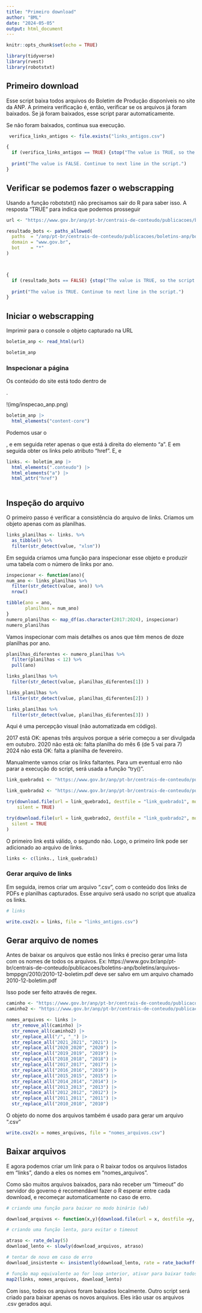 ```yaml
---
title: "Primeiro download"
author: "BML"
date: "2024-05-05"
output: html_document
---
```


```r
knitr::opts_chunk$set(echo = TRUE)
```

```r
library(tidyverse)
library(rvest)
library(robotstxt)
```

## Primeiro download

Esse script baixa todos arquivos do Boletim de Produção disponíveis no site da ANP. A primeira verificação é, então, verificar se os arquivos já foram baixados. Se já foram baixados, esse script parar automaticamente. 

Se não foram baixados, continua sua execução.

```r
 verifica_links_antigos <- file.exists("links_antigos.csv")

{
  if (verifica_links_antigos == TRUE) {stop("The value is TRUE, so the script must end here")}
  
  print("The value is FALSE. Continue to next line in the script.")
}

```

## Verificar se podemos fazer o webscrapping

Usando a função robotstxt() não precisamos sair do R para saber isso. A resposta "TRUE" para indica que podemos prosseguir

```r
url <- "https://www.gov.br/anp/pt-br/centrais-de-conteudo/publicacoes/boletins-anp/boletins/boletim-mensal-da-producao-de-petroleo-e-gas-natural"

resultado_bots <- paths_allowed(
  paths  = "/anp/pt-br/centrais-de-conteudo/publicacoes/boletins-anp/boletins/boletim-mensal-da-producao-de-petroleo-e-gas-natural", 
  domain = "www.gov.br", 
  bot    = "*"
)



{
  if (resultado_bots == FALSE) {stop("The value is TRUE, so the script must end here")}
  
  print("The value is TRUE. Continue to next line in the script.")
}


```


## Iniciar o webscrapping

Imprimir para o console o objeto capturado na URL
```r
boletim_anp <- read_html(url)

boletim_anp
```


### Inspecionar a página    

Os conteúdo do site está todo dentro de <div id="content-core">.

!(img/inspecao_anp.png) 

```r
boletim_anp |> 
  html_elements("content-core")
```

Podemos usar o <div class="conteudo">, e em seguida reter apenas o que está à direita do elemento "a". E em seguida obter os links pelo atributo "href". E, e 

```r

links. <- boletim_anp |> 
  html_elements(".conteudo") |> 
  html_elements("a") |> 
  html_attr("href") 
  
```

## Inspeção do arquivo

O primeiro passo é verificar a consistência do arquivo de links. Criamos um objeto apenas com as planilhas.
```r
links_planilhas <- links. %>% 
  as_tibble() %>%
  filter(str_detect(value, "xlsm"))
```

Em seguida criamos uma função para inspecionar esse objeto e produzir uma tabela com o número de links por ano.
```r
inspecionar <- function(ano){
num_ano <- links_planilhas %>% 
  filter(str_detect(value, ano)) %>% 
  nrow() 

tibble(ano = ano,
       planilhas = num_ano)  
}
numero_planilhas <- map_df(as.character(2017:2024), inspecionar)
numero_planilhas
```
Vamos inspecionar com mais detalhes os anos que têm menos de doze planilhas por ano.

```r
planilhas_diferentes <- numero_planilhas %>% 
  filter(planilhas < 12) %>% 
  pull(ano)

links_planilhas %>% 
  filter(str_detect(value, planilhas_diferentes[1]) )

links_planilhas %>% 
  filter(str_detect(value, planilhas_diferentes[2]) )

links_planilhas %>% 
  filter(str_detect(value, planilhas_diferentes[3]) )


```

Aqui é uma percepção visual (não automatizada em código).

2017 está OK: apenas três arquivos porque a série começou a ser divulgada em outubro.
2020 não está ok: falta  planilha do mês 6 (de 5 vai para 7)
2024 não está OK: falta a planilha de fevereiro.

Manualmente vamos criar os links faltantes. Para um eventual erro não parar a execução do script, será usada a função "try()".

```r
link_quebrado1 <- "https://www.gov.br/anp/pt-br/centrais-de-conteudo/publicacoes/boletins-anp/boletins/arquivos-bmppgn/2020/2020-06-boletim.xlsm"

link_quebrado2 <- "https://www.gov.br/anp/pt-br/centrais-de-conteudo/publicacoes/boletins-anp/boletins/arquivos-bmppgn/2024/tabela-fevereiro.xlsm"

try(download.file(url = link_quebrado1, destfile = "link_quebrado1", mode = "wb"), 
    silent = TRUE)

try(download.file(url = link_quebrado2, destfile = "link_quebrado2", mode = "wb"),
  silent = TRUE
)

```
O primeiro link está válido, o segundo não. Logo, o primeiro link pode ser adicionado ao arquivo de links.

```r
links <- c(links., link_quebrado1)
```


### Gerar arquivo de links
Em seguida, iremos criar um arquivo ".csv",  com o conteúdo dos links de PDFs e planilhas capturados. Esse arquivo será usado no script que  atualiza os links.

```r
# links

write.csv2(x = links, file = "links_antigos.csv")
```


## Gerar arquivo de nomes

 
Antes de baixar os arquivos que estão nos links é preciso gerar uma lista com os nomes de todos os arquivos. 
Ex: 
https://www.gov.br/anp/pt-br/centrais-de-conteudo/publicacoes/boletins-anp/boletins/arquivos-bmppgn/2010/2010-12-boletim.pdf deve ser salvo em um arquivo chamado 2010-12-boletim.pdf

Isso pode ser feito através de regex.
```r
caminho <- "https://www.gov.br/anp/pt-br/centrais-de-conteudo/publicacoes/boletins-anp/boletins/arquivos-bmppgn/"
caminho2 <- "https://www.gov.br/anp/pt-br/centrais-de-conteudo/publicacoes/boletins-anp/"

nomes_arquivos <- links |> 
  str_remove_all(caminho) |>
  str_remove_all(caminho2) |> 
  str_replace_all("/", "_") |> 
  str_replace_all("2021_2021", "2021") |> 
  str_replace_all("2020_2020", "2020") |> 
  str_replace_all("2019_2019", "2019") |>
  str_replace_all("2018_2018", "2018") |>
  str_replace_all("2017_2017", "2017") |>
  str_replace_all("2016_2016", "2016") |>
  str_replace_all("2015_2015", "2015") |>
  str_replace_all("2014_2014", "2014") |>
  str_replace_all("2013_2013", "2013") |>
  str_replace_all("2012_2012", "2012") |> 
  str_replace_all("2011_2011", "2011") |> 
  str_replace_all("2010_2010", "2010") 


```

O objeto do nome dos arquivos também é usado para gerar um arquivo ".csv"
```r

write.csv2(x = nomes_arquivos, file = "nomes_arquivos.csv")
```


## Baixar arquivos

E agora podemos criar um link para o R baixar todos os arquivos listados em "links", dando a eles os nomes em "nomes_arquivos".

Como são muitos arquivos baixados, para não receber um "timeout" do servidor do governo é recomendável fazer o R esperar entre cada download, e recomeçar automaticamente no caso de erro.

```r

# criando uma função para baixar no modo binário (wb)

download_arquivos <- function(x,y){download.file(url = x, destfile =y, mode = "wb")}

# criando uma função lenta, para evitar o timeout

atraso <- rate_delay(5)
download_lento <- slowly(download_arquivos, atraso)

# tentar de novo em caso de erro
download_insistente <- insistently(download_lento, rate = rate_backoff(60))

# função map equivalente ao for loop anterior, ativar para baixar todos os arquivos
map2(links, nomes_arquivos, download_lento)

```





Com isso, todos os arquivos foram baixados localmente. Outro script será criado para baixar apenas os novos arquivos. Eles irão usar os arquivos .csv gerados aqui.

